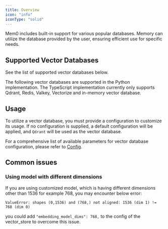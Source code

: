 ```yaml
---
title: Overview
icon: "info"
iconType: "solid"
---
```


Mem0 includes built-in support for various popular databases. Memory can utilize the database provided by the user, ensuring efficient use for specific needs.

## Supported Vector Databases

See the list of supported vector databases below.

<Note>
  The following vector databases are supported in the Python implementation. The TypeScript implementation currently only supports Qdrant, Redis, Valkey, Vectorize and in-memory vector database.
</Note>

<CardGroup cols={3}>
  <Card title="Qdrant" href="/components/vectordbs/dbs/qdrant"></Card>
  <Card title="Chroma" href="/components/vectordbs/dbs/chroma"></Card>
  <Card title="Pgvector" href="/components/vectordbs/dbs/pgvector"></Card>
  <Card title="Upstash Vector" href="/components/vectordbs/dbs/upstash-vector"></Card>
  <Card title="Milvus" href="/components/vectordbs/dbs/milvus"></Card>
  <Card title="Pinecone" href="/components/vectordbs/dbs/pinecone"></Card>
  <Card title="MongoDB" href="/components/vectordbs/dbs/mongodb"></Card>
  <Card title="Azure" href="/components/vectordbs/dbs/azure"></Card>
  <Card title="Redis" href="/components/vectordbs/dbs/redis"></Card>
  <Card title="Valkey" href="/components/vectordbs/dbs/valkey"></Card>
  <Card title="Elasticsearch" href="/components/vectordbs/dbs/elasticsearch"></Card>
  <Card title="OpenSearch" href="/components/vectordbs/dbs/opensearch"></Card>
  <Card title="Supabase" href="/components/vectordbs/dbs/supabase"></Card>
  <Card title="Vertex AI" href="/components/vectordbs/dbs/vertex_ai"></Card>
  <Card title="Weaviate" href="/components/vectordbs/dbs/weaviate"></Card>
  <Card title="FAISS" href="/components/vectordbs/dbs/faiss"></Card>
  <Card title="LangChain" href="/components/vectordbs/dbs/langchain"></Card>
  <Card title="Amazon S3 Vectors" href="/components/vectordbs/dbs/s3_vectors"></Card>
  <Card title="Databricks" href="/components/vectordbs/dbs/databricks"></Card>
</CardGroup>

## Usage

To utilize a vector database, you must provide a configuration to customize its usage. If no configuration is supplied, a default configuration will be applied, and `Qdrant` will be used as the vector database.

For a comprehensive list of available parameters for vector database configuration, please refer to [Config](./config).

## Common issues

### Using model with different dimensions

If you are using customized model, which is having different dimensions other than 1536
for example 768, you may encounter below error:

`ValueError: shapes (0,1536) and (768,) not aligned: 1536 (dim 1) != 768 (dim 0)`

you could add `"embedding_model_dims": 768,` to the config of the vector_store to overcome this issue.

